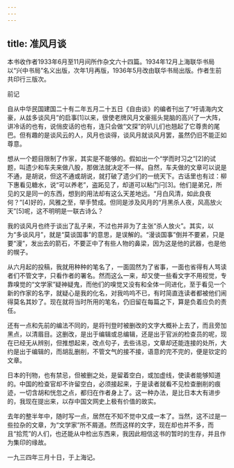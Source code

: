```yaml
---
---
---
```

title: 准风月谈
---




本书收作者1933年6月至11月间所作杂文六十四篇。1934年12月上海联华书局以“兴中书局”名义出版，次年1月再版，1936年5月改由联华书局出版。作者生前共印行三版次。





前记


自从中华民国建国二十有二年五月二十五日《自由谈》的编者刊出了“吁请海内文豪，从兹多谈风月”的启事[1]以来，很使老牌风月文豪摇头晃脑的高兴了一大阵，讲冷话的也有，说俏皮话的也有，连只会做“文探”的叭儿们也翘起了它尊贵的尾巴。但有趣的是谈风云的人，风月也谈得，谈风月就谈风月罢，虽然仍旧不能正如尊意。

想从一个题目限制了作家，其实是不能够的。假如出一个“学而时习之”[2]的试题，叫遗少和车夫来做八股，那做法就决定不一样。自然，车夫做的文章可以说是不通，是胡说，但这不通或胡说，就打破了遗少们的一统天下。古话里也有过：柳下惠看见糖水，说“可以养老”，盗跖见了，却道可以粘门闩[3]。他们是弟兄，所见的又是同一的东西，想到的用法却有这么天差地远。“月白风清，如此良夜何？”[4]好的，风雅之至，举手赞成。但同是涉及风月的“月黑杀人夜，风高放火天”[5]呢，这不明明是一联古诗么？

我的谈风月也终于谈出了乱子来，不过也并非为了主张“杀人放火”。其实，以为“多谈风月”，就是“莫谈国事”的意思，是误解的。“漫谈国事”倒并不要紧，只是要“漫”，发出去的箭石，不要正中了有些人物的鼻梁，因为这是他的武器，也是他的幌子。

从六月起的投稿，我就用种种的笔名了，一面固然为了省事，一面也省得有人骂读者们不管文字，只看作者的署名。然而这么一来，却又使一些看文字不用视觉，专靠嗅觉的“文学家”疑神疑鬼，而他们的嗅觉又没有和全体一同进化，至于看见一个新的作家的名字，就疑心是我的化名，对我呜呜不已，有时简直连读者都被他们闹得莫名其妙了。现在就将当时所用的笔名，仍旧留在每篇之下，算是负着应负的责任。

还有一点和先前的编法不同的，是将刊登时被删改的文字大概补上去了，而且旁加黑点，以清眉目。这删改，是出于编辑或总编辑，还是出于官派的检查员的呢，现在已经无从辨别，但推想起来，改点句子，去些讳忌，文章却还能连接的处所，大约是出于编辑的，而胡乱删削，不管文气的接不接，语意的完不完的，便是钦定的文章。

日本的刊物，也有禁忌，但被删之处，是留着空白，或加虚线，使读者能够知道的。中国的检查官却不许留空白，必须接起来，于是读者就看不见检查删削的痕迹，一切含胡和恍忽之点，都归在作者身上了。这一种办法，是比日本大有进步的，我现在提出来，以存中国文网史上极有价值的故实。

去年的整半年中，随时写一点，居然在不知不觉中又成一本了。当然，这不过是一些拉杂的文章，为“文学家”所不屑道。然而这样的文字，现在却也并不多，而且“拾荒”的人们，也还能从中检出东西来，我因此相信这书的暂时的生存，并且作为集印的缘故。

一九三四年三月十日，于上海记。